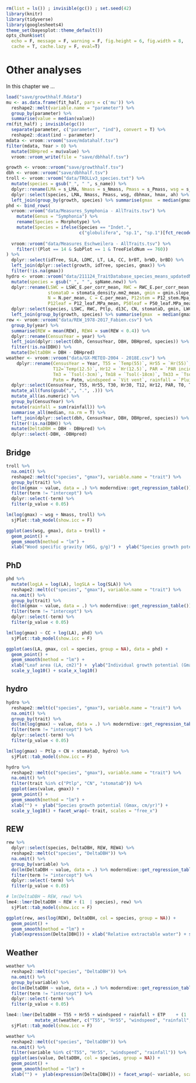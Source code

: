 ```r
rm(list = ls()) ; invisible(gc()) ; set.seed(42)
library(knitr)
library(tidyverse)
library(googlesheets4)
theme_set(bayesplot::theme_default())
opts_chunk$set(
  echo = F, message = F, warning = F, fig.height = 6, fig.width = 8,
  cache = T, cache.lazy = F, eval=T)
```

# Other analyses

In this chapter we ...

```r
load("save/growthhalf.Rdata")  
mu <- as.data.frame(fit_half, pars = c('mu')) %>% 
  reshape2::melt(variable.name = "parameter") %>% 
  group_by(parameter) %>% 
  summarise(value = median(value))
rm(fit_half) ; invisible(gc())
  separate(parameter, c("parameter", "ind"), convert = T) %>% 
  reshape2::dcast(ind ~ parameter)
mdata <- vroom::vroom("save/mdatahalf.tsv")
filter(mdata, Year > 0) %>% 
  mutate(DBHpred = mu$value) %>% 
  vroom::vroom_write(file = "save/dbhhalf.tsv")
```

```r
growth <- vroom::vroom("save/growthhalf.tsv")
dbh <- vroom::vroom("save/dbhhalf.tsv")
troll <- vroom::vroom("data/TROLLv3_species.txt") %>% 
  mutate(species = gsub("_", " ", s_name)) %>% 
  dplyr::rename(LMA = s_LMA, Nmass = s_Nmass, Pmass = s_Pmass, wsg = s_wsg, dbhmax = s_dbhmax, hmax = s_hmax, ah = s_ah) %>% 
  dplyr::select(species, LMA, Nmass, Pmass, wsg, dbhmax, hmax, ah) %>% 
  left_join(group_by(growth, species) %>% summarise(gmax  = median(gmax, na.rm = T)))
phd <- bind_rows(
  vroom::vroom("data/Measures_Symphonia - AllTraits.tsv") %>% 
    mutate(Genus = "Symphonia") %>%
    rename(Species = Morphotype) %>%
    mutate(Species = ifelse(Species == "Indet.",
                            c("globulifera", "sp.1", "sp.1")[fct_recode(Bark, "globulifera" = "G",
                                                                        "sp.1" =  "S")], Species)),
  vroom::vroom("data/Measures_Eschweilera - AllTraits.tsv") %>%
    filter(!(Plot == 14 & SubPlot == 1 & TreeFieldNum == 760))
) %>% 
  dplyr::select(idTree, SLA, LDMC, LT, LA, CC, brBT, brWD, brBD) %>% 
  left_join(dplyr::select(growth, idTree, species, gmax)) %>% 
  filter(!is.na(gmax))
hydro <- vroom::vroom("data/211124_TraitDatabase_species_means_updatedNames.csv") %>% 
  mutate(species = gsub("_", " ", spName.new)) %>% 
  dplyr::rename(LSWC = LSWC_E.per_corr_mean, RWC = RWC_E.per_corr_mean, Ptlp = ptlp_mean, d13C = d13C.per_mean, CN = C.N_mean,
                stomataD = stomata_density.mm2_mean, gmin = gmin.slope_mean, LWC = LWC_mean, LDMC = LDMC.mg.g_mean,
                N = N.per_mean, C = C.per_mean, P12stem = P12_stem.Mpa_mean, P50stem = P50_stem.MPa_mean, P88stem = P88_stem.MPa_mean,
                P12leaf = P12_leaf.MPa_mean, P50leaf = P50_leaf.MPa_mean, P88leaf = P88_leaf.MPa_mean) %>% 
  dplyr::select(species, LSWC, RWC, Ptlp, d13C, CN, stomataD, gmin, LWC, LDMC, N, C, P12stem, P50stem, P88stem, P12leaf, P50leaf, P88leaf) %>% 
  left_join(group_by(growth, species) %>% summarise(gmax  = median(gmax, na.rm = T)))
rew <- vroom::vroom("data/REW_1978-2017_Fabien.csv") %>% 
  group_by(year) %>% 
  summarise(REW = mean(REW), REW4 = sum(REW < 0.4)) %>% 
  dplyr::rename(CensusYear = year) %>% 
  left_join(dplyr::select(dbh, CensusYear, DBH, DBHpred, species)) %>% 
  filter(!is.na(DBH)) %>% 
  mutate(DeltaDBH = DBH - DBHpred)
weather <- vroom::vroom("data/GX-METEO-2004 - 2018E.csv") %>% 
    dplyr::rename(CensusYear = Year, T55 = `Temp(55)`, Hr55 = `Hr(55)`, T30 = `Temp(30)`, Hr30 = `Hr(30)`,
                  T12=`Temp(12.5)`, Hr12 = `Hr(12.5)`, PAR = `PAR incident`, T0 = `Tsol(CS615)`,
                  Tm3 = `Tsol(-3cm)`, Tm18 = `Tsol(-18cm)`, Tm33 = `Tsol(-33cm)`, Tm53 = `Tsol(-53cm)`,
                  Patm = Patm, windspeed = `Vit vent`, rainfall = `Pluie`, VPD55 = vpd55, ETP = `ETP penman (mm h-1) - OK`) %>% 
  dplyr::select(CensusYear, T55, Hr55, T30, Hr30, T12, Hr12, PAR, T0, Tm3, Tm18, Tm33, Tm53, Patm, windspeed, rainfall, VPD55, ETP) %>% 
  mutate_all(funs(gsub(",", ".", .))) %>% 
  mutate_all(as.numeric) %>% 
  group_by(CensusYear) %>% 
  mutate(rainfall = sum(rainfall)) %>% 
  summarise_all(median, na.rm = T) %>% 
  left_join(dplyr::select(dbh, CensusYear, DBH, DBHpred, species)) %>% 
  filter(!is.na(DBH)) %>% 
  mutate(DeltaDBH = DBH - DBHpred) %>% 
  dplyr::select(-DBH, -DBHpred)
```

## Bridge

```r
troll %>% 
  na.omit() %>% 
  reshape2::melt(c("species", "gmax"), variable.name = "trait") %>% 
  group_by(trait) %>% 
  do(lm(gmax ~ value, data = .) %>% moderndive::get_regression_table()) %>% 
  filter(term != "intercept") %>% 
  dplyr::select(-term) %>% 
  filter(p_value < 0.05)
```

```r
lm(log(gmax) ~ wsg + Nmass, troll) %>% 
  sjPlot::tab_model(show.icc = F)
```

```r
ggplot(aes(wsg, gmax), data = troll) +
  geom_point() +
  geom_smooth(method = "lm") +
  xlab("Wood specific gravity (WSG, g/g)") +  ylab("Species growth potential (Gmax, cm/yr)") + scale_y_log10()
```

## PhD

```r
phd %>% 
  mutate(logLA = log(LA), logSLA = log(SLA)) %>% 
  reshape2::melt(c("species", "gmax"), variable.name = "trait") %>% 
  na.omit() %>% 
  group_by(trait) %>% 
  do(lm(gmax ~ value, data = .) %>% moderndive::get_regression_table()) %>% 
  filter(term != "intercept") %>% 
  dplyr::select(-term) %>% 
  filter(p_value < 0.05)
```

```r
lm(log(gmax) ~ CC + log(LA), phd) %>% 
  sjPlot::tab_model(show.icc = F)
```

```r
ggplot(aes(LA, gmax, col = species, group = NA), data = phd) +
  geom_point() +
  geom_smooth(method = "lm") +
  xlab("Leaf area (LA, cm2)") +  ylab("Individual growth potential (Gmax, cm/yr)") + 
  scale_y_log10() + scale_x_log10()
```

## hydro

```r
hydro %>% 
  reshape2::melt(c("species", "gmax"), variable.name = "trait") %>% 
  na.omit() %>% 
  group_by(trait) %>% 
  do(lm(log(gmax) ~ value, data = .) %>% moderndive::get_regression_table()) %>% 
  filter(term != "intercept") %>% 
  dplyr::select(-term) %>% 
  filter(p_value < 0.05)
```

```r
lm(log(gmax) ~ Ptlp + CN + stomataD, hydro) %>% 
  sjPlot::tab_model(show.icc = F)
```

```r
hydro %>% 
  reshape2::melt(c("species", "gmax"), variable.name = "trait") %>% 
  na.omit() %>% 
  filter(trait %in% c("Ptlp", "CN", "stomataD")) %>% 
  ggplot(aes(value, gmax)) +
  geom_point() +
  geom_smooth(method = "lm") +
  xlab("") +  ylab("Species growth potential (Gmax, cm/yr)") + 
  scale_y_log10() + facet_wrap(~ trait, scales = "free_x")
```

## REW

```r
rew %>% 
  dplyr::select(species, DeltaDBH, REW, REW4) %>% 
  reshape2::melt(c("species", "DeltaDBH")) %>% 
  na.omit() %>% 
  group_by(variable) %>% 
  do(lm(DeltaDBH ~ value, data = .) %>% moderndive::get_regression_table()) %>% 
  filter(term != "intercept") %>% 
  dplyr::select(-term) %>% 
  filter(p_value < 0.05)
```

```r
# lm(DeltaDBH ~ REW, rew) %>%
lme4::lmer(DeltaDBH ~ REW + (1  | species), rew) %>%  
  sjPlot::tab_model(show.icc = F)
```

```r
ggplot(rew, aes(log(REW), DeltaDBH, col = species, group = NA)) +
  geom_point() +
  geom_smooth(method = "lm") +
  ylab(expression(Delta[DBH])) + xlab("Relative extractable water") + scale_color_discrete(guide = "none")
```

## Weather

```r
weather %>% 
  reshape2::melt(c("species", "DeltaDBH")) %>% 
  na.omit() %>% 
  group_by(variable) %>% 
  do(lm(DeltaDBH ~ value, data = .) %>% moderndive::get_regression_table()) %>% 
  filter(term != "intercept") %>% 
  dplyr::select(-term) %>% 
  filter(p_value < 0.05)
```

```r
lme4::lmer(DeltaDBH ~ T55 + Hr55 + windspeed + rainfall + ETP	 + (1  | species), 
           mutate_at(weather, c("T55", "Hr55", "windspeed", "rainfall", "ETP"), scale)) %>%
  sjPlot::tab_model(show.icc = F)
```

```r
weather %>% 
  reshape2::melt(c("species", "DeltaDBH")) %>% 
  na.omit() %>% 
  filter(variable %in% c("T55", "Hr55", "windspeed", "rainfall")) %>% 
  ggplot(aes(value, DeltaDBH, col = species, group = NA)) +
  geom_point() +
  geom_smooth(method = "lm") +
  xlab("") +  ylab(expression(Delta[DBH])) + facet_wrap(~ variable, scales = "free_x") + scale_color_discrete(guide = "none")
```
